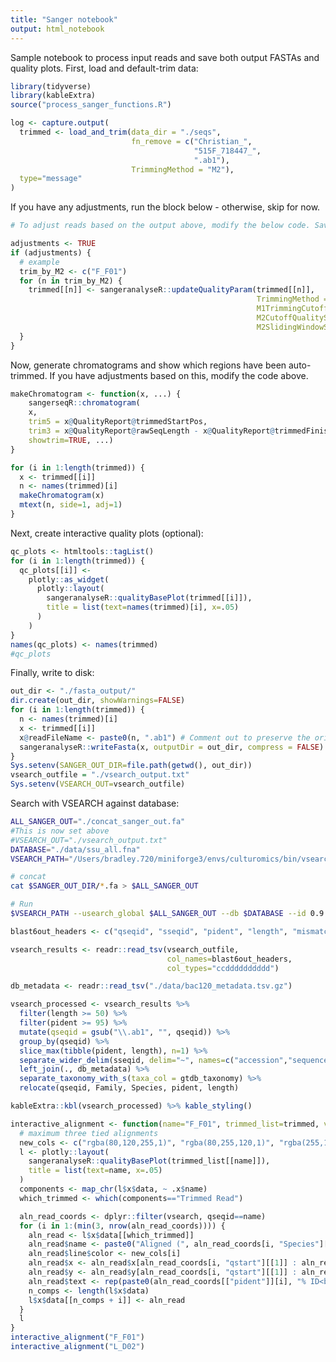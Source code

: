 ```yaml
---
title: "Sanger notebook"
output: html_notebook
---
```


Sample notebook to process input reads and save both output FASTAs and quality plots. First, load and default-trim data:

```r
library(tidyverse)
library(kableExtra)
source("process_sanger_functions.R")

log <- capture.output(
  trimmed <- load_and_trim(data_dir = "./seqs",
                           fn_remove = c("Christian_",
                                         "515F_718447_",
                                         ".ab1"),
                           TrimmingMethod = "M2"),
  type="message"
)

```

If you have any adjustments, run the block below - otherwise, skip for now.

```r

# To adjust reads based on the output above, modify the below code. Saving this as a new notebook allows you to have a record of how you adjusted trimming parameters. After you run this chunk, be sure to re-run the plots above.

adjustments <- TRUE
if (adjustments) {
  # example
  trim_by_M2 <- c("F_F01")
  for (n in trim_by_M2) {
    trimmed[[n]] <- sangeranalyseR::updateQualityParam(trimmed[[n]],
                                                       TrimmingMethod = "M2",
                                                       M1TrimmingCutoff = NULL,
                                                       M2CutoffQualityScore = 15,
                                                       M2SlidingWindowSize = 20)
  }
}
```


Now, generate chromatograms and show which regions have been auto-trimmed. If you have adjustments based on this, modify the code above.


```r
makeChromatogram <- function(x, ...) {
    sangerseqR::chromatogram(
    x,
    trim5 = x@QualityReport@trimmedStartPos,
    trim3 = x@QualityReport@rawSeqLength - x@QualityReport@trimmedFinishPos,
    showtrim=TRUE, ...)
}

for (i in 1:length(trimmed)) {
  x <- trimmed[[i]]
  n <- names(trimmed)[i]
  makeChromatogram(x)
  mtext(n, side=1, adj=1)
}

```

Next, create interactive quality plots (optional):

```r

qc_plots <- htmltools::tagList()
for (i in 1:length(trimmed)) {
  qc_plots[[i]] <- 
    plotly::as_widget(
      plotly::layout(
        sangeranalyseR::qualityBasePlot(trimmed[[i]]),
        title = list(text=names(trimmed)[i], x=.05)
      )
    )
}
names(qc_plots) <- names(trimmed)
#qc_plots

```

Finally, write to disk:

```r

out_dir <- "./fasta_output/"
dir.create(out_dir, showWarnings=FALSE)
for (i in 1:length(trimmed)) {
  n <- names(trimmed)[i]
  x <- trimmed[[i]]
  x@readFileName <- paste0(n, ".ab1") # Comment out to preserve the original names
  sangeranalyseR::writeFasta(x, outputDir = out_dir, compress = FALSE)
}
Sys.setenv(SANGER_OUT_DIR=file.path(getwd(), out_dir))
vsearch_outfile = "./vsearch_output.txt"
Sys.setenv(VSEARCH_OUT=vsearch_outfile)
```


Search with VSEARCH against database:

```bash

ALL_SANGER_OUT="./concat_sanger_out.fa"
#This is now set above
#VSEARCH_OUT="./vsearch_output.txt"
DATABASE="./data/ssu_all.fna"
VSEARCH_PATH="/Users/bradley.720/miniforge3/envs/culturomics/bin/vsearch"

# concat
cat $SANGER_OUT_DIR/*.fa > $ALL_SANGER_OUT

# Run
$VSEARCH_PATH --usearch_global $ALL_SANGER_OUT --db $DATABASE --id 0.9 --blast6out $VSEARCH_OUT

```

```r

blast6out_headers <- c("qseqid", "sseqid", "pident", "length", "mismatch","gapopen", "qstart", "qend", "sstart", "send", "evalue", "bitscore")

vsearch_results <- readr::read_tsv(vsearch_outfile,
                                   col_names=blast6out_headers,
                                   col_types="ccdddddddddd")

db_metadata <- readr::read_tsv("./data/bac120_metadata.tsv.gz")

vsearch_processed <- vsearch_results %>%
  filter(length >= 50) %>%
  filter(pident >= 95) %>%
  mutate(qseqid = gsub("\\.ab1", "", qseqid)) %>%
  group_by(qseqid) %>%
  slice_max(tibble(pident, length), n=1) %>%
  separate_wider_delim(sseqid, delim="~", names=c("accession","sequence")) %>%
  left_join(., db_metadata) %>%
  separate_taxonomy_with_s(taxa_col = gtdb_taxonomy) %>%
  relocate(qseqid, Family, Species, pident, length)

kableExtra::kbl(vsearch_processed) %>% kable_styling()
```

```r

interactive_alignment <- function(name="F_F01", trimmed_list=trimmed, vsearch=vsearch_processed) {
  # maximum three tied alignments
  new_cols <- c("rgba(80,120,255,1)", "rgba(80,255,120,1)", "rgba(255,120,80)")
  l <- plotly::layout(
    sangeranalyseR::qualityBasePlot(trimmed_list[[name]]),
    title = list(text=name, x=.05)
  )
  components <- map_chr(l$x$data, ~ .x$name)
  which_trimmed <- which(components=="Trimmed Read")

  aln_read_coords <- dplyr::filter(vsearch, qseqid==name)
  for (i in 1:(min(3, nrow(aln_read_coords)))) {
    aln_read <- l$x$data[[which_trimmed]]
    aln_read$name <- paste0("Aligned (", aln_read_coords[i, "Species"][[1]], ")")
    aln_read$line$color <- new_cols[i]
    aln_read$x <- aln_read$x[aln_read_coords[i, "qstart"][[1]] : aln_read_coords[i, "qend"][[1]]]
    aln_read$y <- aln_read$y[aln_read_coords[i, "qstart"][[1]] : aln_read_coords[i, "qend"][[1]]]+(i*3)
    aln_read$text <- rep(paste0(aln_read_coords[["pident"]][i], "% ID<br>", aln_read_coords[["gtdb_taxonomy"]][i]), length(aln_read$x))
    n_comps <- length(l$x$data)
    l$x$data[[n_comps + i]] <- aln_read
  }
  l
}
interactive_alignment("F_F01")
interactive_alignment("L_D02")

```
